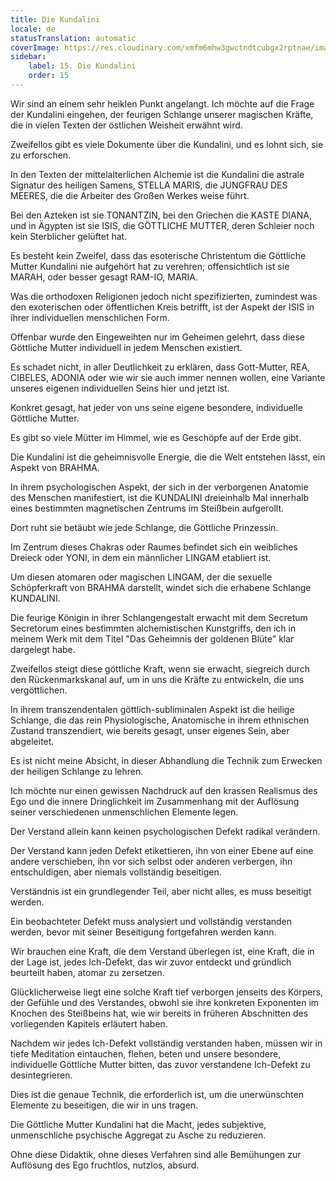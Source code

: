 ```yaml
---
title: Die Kundalini
locale: de
statusTranslation: automatic
coverImage: https://res.cloudinary.com/xmfm6mhw3gwctndtcubgx2rptnae/image/upload/v1741354419/small_cover_la_gran_rebelion_28716e29d2.webp
sidebar:
    label: 15. Die Kundalini
    order: 15
---
```

Wir sind an einem sehr heiklen Punkt angelangt. Ich möchte auf die Frage der Kundalini eingehen, der feurigen Schlange unserer magischen Kräfte, die in vielen Texten der östlichen Weisheit erwähnt wird.

Zweifellos gibt es viele Dokumente über die Kundalini, und es lohnt sich, sie zu erforschen.

In den Texten der mittelalterlichen Alchemie ist die Kundalini die astrale Signatur des heiligen Samens, STELLA MARIS, die JUNGFRAU DES MEERES, die die Arbeiter des Großen Werkes weise führt.

Bei den Azteken ist sie TONANTZIN, bei den Griechen die KASTE DIANA, und in Ägypten ist sie ISIS, die GÖTTLICHE MUTTER, deren Schleier noch kein Sterblicher gelüftet hat.

Es besteht kein Zweifel, dass das esoterische Christentum die Göttliche Mutter Kundalini nie aufgehört hat zu verehren; offensichtlich ist sie MARAH, oder besser gesagt RAM-IO, MARIA.

Was die orthodoxen Religionen jedoch nicht spezifizierten, zumindest was den exoterischen oder öffentlichen Kreis betrifft, ist der Aspekt der ISIS in ihrer individuellen menschlichen Form.

Offenbar wurde den Eingeweihten nur im Geheimen gelehrt, dass diese Göttliche Mutter individuell in jedem Menschen existiert.

Es schadet nicht, in aller Deutlichkeit zu erklären, dass Gott-Mutter, REA, CIBELES, ADONIA oder wie wir sie auch immer nennen wollen, eine Variante unseres eigenen individuellen Seins hier und jetzt ist.

Konkret gesagt, hat jeder von uns seine eigene besondere, individuelle Göttliche Mutter.

Es gibt so viele Mütter im Himmel, wie es Geschöpfe auf der Erde gibt.

Die Kundalini ist die geheimnisvolle Energie, die die Welt entstehen lässt, ein Aspekt von BRAHMA.

In ihrem psychologischen Aspekt, der sich in der verborgenen Anatomie des Menschen manifestiert, ist die KUNDALINI dreieinhalb Mal innerhalb eines bestimmten magnetischen Zentrums im Steißbein aufgerollt.

Dort ruht sie betäubt wie jede Schlange, die Göttliche Prinzessin.

Im Zentrum dieses Chakras oder Raumes befindet sich ein weibliches Dreieck oder YONI, in dem ein männlicher LINGAM etabliert ist.

Um diesen atomaren oder magischen LINGAM, der die sexuelle Schöpferkraft von BRAHMA darstellt, windet sich die erhabene Schlange KUNDALINI.

Die feurige Königin in ihrer Schlangengestalt erwacht mit dem Secretum Secretorum eines bestimmten alchemistischen Kunstgriffs, den ich in meinem Werk mit dem Titel "Das Geheimnis der goldenen Blüte" klar dargelegt habe.

Zweifellos steigt diese göttliche Kraft, wenn sie erwacht, siegreich durch den Rückenmarkskanal auf, um in uns die Kräfte zu entwickeln, die uns vergöttlichen.

In ihrem transzendentalen göttlich-subliminalen Aspekt ist die heilige Schlange, die das rein Physiologische, Anatomische in ihrem ethnischen Zustand transzendiert, wie bereits gesagt, unser eigenes Sein, aber abgeleitet.

Es ist nicht meine Absicht, in dieser Abhandlung die Technik zum Erwecken der heiligen Schlange zu lehren.

Ich möchte nur einen gewissen Nachdruck auf den krassen Realismus des Ego und die innere Dringlichkeit im Zusammenhang mit der Auflösung seiner verschiedenen unmenschlichen Elemente legen.

Der Verstand allein kann keinen psychologischen Defekt radikal verändern.

Der Verstand kann jeden Defekt etikettieren, ihn von einer Ebene auf eine andere verschieben, ihn vor sich selbst oder anderen verbergen, ihn entschuldigen, aber niemals vollständig beseitigen.

Verständnis ist ein grundlegender Teil, aber nicht alles, es muss beseitigt werden.

Ein beobachteter Defekt muss analysiert und vollständig verstanden werden, bevor mit seiner Beseitigung fortgefahren werden kann.

Wir brauchen eine Kraft, die dem Verstand überlegen ist, eine Kraft, die in der Lage ist, jedes Ich-Defekt, das wir zuvor entdeckt und gründlich beurteilt haben, atomar zu zersetzen.

Glücklicherweise liegt eine solche Kraft tief verborgen jenseits des Körpers, der Gefühle und des Verstandes, obwohl sie ihre konkreten Exponenten im Knochen des Steißbeins hat, wie wir bereits in früheren Abschnitten des vorliegenden Kapitels erläutert haben.

Nachdem wir jedes Ich-Defekt vollständig verstanden haben, müssen wir in tiefe Meditation eintauchen, flehen, beten und unsere besondere, individuelle Göttliche Mutter bitten, das zuvor verstandene Ich-Defekt zu desintegrieren.

Dies ist die genaue Technik, die erforderlich ist, um die unerwünschten Elemente zu beseitigen, die wir in uns tragen.

Die Göttliche Mutter Kundalini hat die Macht, jedes subjektive, unmenschliche psychische Aggregat zu Asche zu reduzieren.

Ohne diese Didaktik, ohne dieses Verfahren sind alle Bemühungen zur Auflösung des Ego fruchtlos, nutzlos, absurd.


